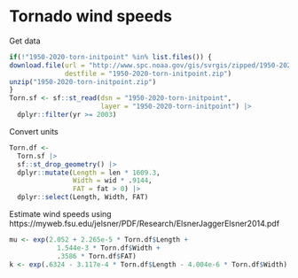 # Tornado wind speeds

Get data

```r
if(!"1950-2020-torn-initpoint" %in% list.files()) {
download.file(url = "http://www.spc.noaa.gov/gis/svrgis/zipped/1950-2020-torn-initpoint.zip",
              destfile = "1950-2020-torn-initpoint.zip")
unzip("1950-2020-torn-initpoint.zip")
}
Torn.sf <- sf::st_read(dsn = "1950-2020-torn-initpoint", 
                       layer = "1950-2020-torn-initpoint") |>
  dplyr::filter(yr >= 2003)
```

Convert units

```r
Torn.df <-
  Torn.sf |>
  sf::st_drop_geometry() |>
  dplyr::mutate(Length = len * 1609.3,
                Width = wid * .9144,
                FAT = fat > 0) |>
  dplyr::select(Length, Width, FAT)
```

Estimate wind speeds using https://myweb.fsu.edu/jelsner/PDF/Research/ElsnerJaggerElsner2014.pdf

```r
mu <- exp(2.052 + 2.265e-5 * Torn.df$Length + 
            1.544e-3 * Torn.df$Width + 
            .3586 * Torn.df$FAT) 
k <- exp(.6324 - 3.117e-4 * Torn.df$Length - 4.004e-6 * Torn.df$Width)
```

